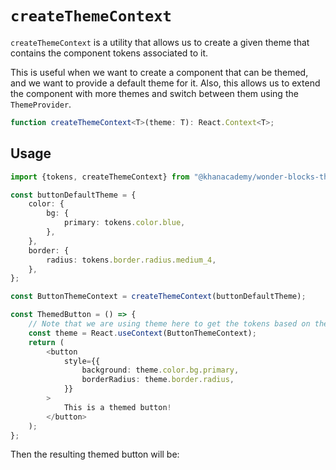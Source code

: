 


<Meta title="Theming / createThemeContext" />

# `createThemeContext`

`createThemeContext` is a utility that allows us to create a given theme that
contains the component tokens associated to it.

This is useful when we want to create a component that can be themed, and we
want to provide a default theme for it. Also, this allows us to extend the
component with more themes and switch between them using the `ThemeProvider`.

```ts
function createThemeContext<T>(theme: T): React.Context<T>;
```

## Usage

```ts
import {tokens, createThemeContext} from "@khanacademy/wonder-blocks-theming";

const buttonDefaultTheme = {
    color: {
        bg: {
            primary: tokens.color.blue,
        },
    },
    border: {
        radius: tokens.border.radius.medium_4,
    },
};

const ButtonThemeContext = createThemeContext(buttonDefaultTheme);

const ThemedButton = () => {
    // Note that we are using theme here to get the tokens based on the selected theme.
    const theme = React.useContext(ButtonThemeContext);
    return (
        <button
            style={{
                background: theme.color.bg.primary,
                borderRadius: theme.border.radius,
            }}
        >
            This is a themed button!
        </button>
    );
};
```

Then the resulting themed button will be:

<ButtonWithTheme />
